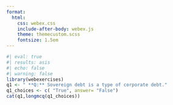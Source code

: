```yaml
---
format:
  html:
    css: webex.css
    include-after-body: webex.js
    theme: themecustom.scss
    fontsize: 1.5em
---
```

```r
#| eval: true
#| results: asis
#| echo: false
#| warning: false
library(webexercises)
q1 <- " **Q:** Sovereign debt is a type of corporate debt."
q1_choices <- c( "True", answer= "False")
cat(q1,longmcq(q1_choices))
```
